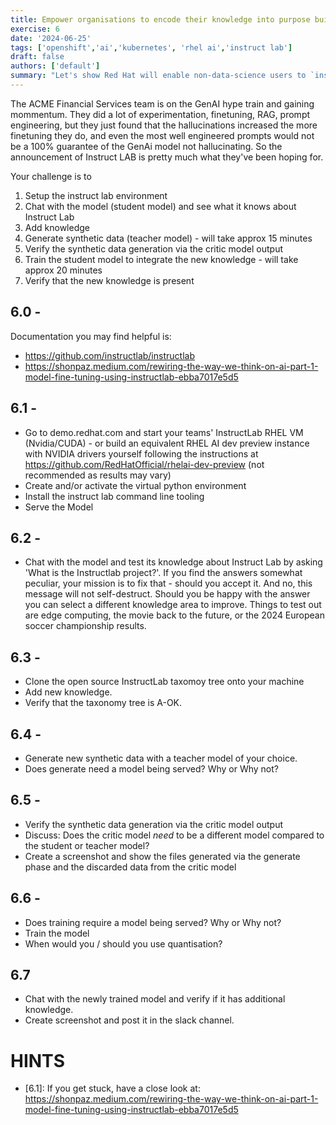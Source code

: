 ```yaml
---
title: Empower organisations to encode their knowledge into purpose built Large Language Models 
exercise: 6
date: '2024-06-25'
tags: ['openshift','ai','kubernetes', 'rhel ai','instruct lab']
draft: false
authors: ['default']
summary: "Let's show Red Hat will enable non-data-science users to `instruction-tune` AI models, using some simple RHEL-AI and Instruct Lab tooling"
---
```


The ACME Financial Services team is on the GenAI hype train and gaining mommentum. They did a lot of experimentation, finetuning, RAG, prompt engineering, but they just found that the hallucinations increased the more finetuning they do, and even the most well engineered prompts would not be a 100% guarantee of the GenAi model not hallucinating.
So the announcement of Instruct LAB is pretty much what they've been hoping for.

Your challenge is to 
1) Setup the instruct lab environment
2) Chat with the model (student model) and see what it knows about Instruct Lab
3) Add knowledge 
4) Generate synthetic data (teacher model) - will take approx 15 minutes
5) Verify the synthetic data generation via the critic model output
6) Train the student model to integrate the new knowledge - will take approx 20 minutes
7) Verify that the new knowledge is present

## 6.0 - 
Documentation you may find helpful is:
- https://github.com/instructlab/instructlab
- https://shonpaz.medium.com/rewiring-the-way-we-think-on-ai-part-1-model-fine-tuning-using-instructlab-ebba7017e5d5

## 6.1 - 
- Go to demo.redhat.com and start your teams' InstructLab RHEL VM (Nvidia/CUDA) - or build an equivalent RHEL AI dev preview instance with NVIDIA drivers yourself following the instructions at https://github.com/RedHatOfficial/rhelai-dev-preview (not recommended as results may vary)
- Create and/or activate the virtual python environment
- Install the instruct lab command line tooling
- Serve the Model

## 6.2 - 
- Chat with the model and test its knowledge about Instruct Lab by asking 'What is the Instructlab project?'. 
If you find the answers somewhat peculiar, your mission is to fix that - should you accept it. And no, this message will not self-destruct. Should you be happy with the answer you can select a different knowledge area to improve. Things to test out are edge computing, the movie back to the future, or the 2024 European soccer championship results.

## 6.3 -
- Clone the open source InstructLab taxomoy tree onto your machine
- Add new knowledge. 
- Verify that the taxonomy tree is A-OK.

## 6.4 -
- Generate new synthetic data with a teacher model of your choice.
- Does generate need a model being served? Why or Why not?

## 6.5 -
- Verify the synthetic data generation via the critic model output
- Discuss: Does the critic model _need_ to be a different model compared to the student or teacher model?
- Create a screenshot and show the files generated via the generate phase and the discarded data from the critic model

## 6.6 -
- Does training require a model being served? Why or Why not?
- Train the model
- When would you / should you use quantisation?

## 6.7
- Chat with the newly trained model and verify if it has additional knowledge.
- Create screenshot and post it in the slack channel.


# HINTS
- [6.1]: If you get stuck, have a close look at: https://shonpaz.medium.com/rewiring-the-way-we-think-on-ai-part-1-model-fine-tuning-using-instructlab-ebba7017e5d5


